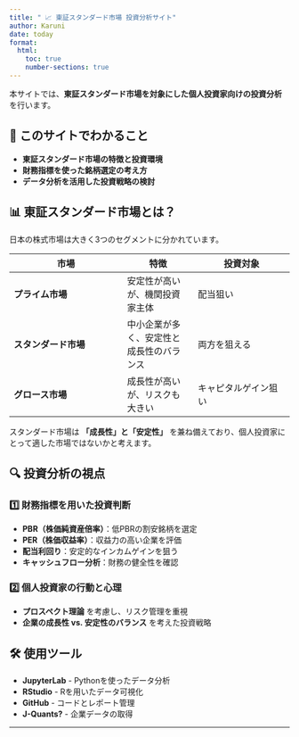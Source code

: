 ---
title: " 📈 東証スタンダード市場 投資分析サイト"
author: Karuni
date: today
format: 
  html:
    toc: true
    number-sections: true
---

本サイトでは、**東証スタンダード市場を対象にした個人投資家向けの投資分析** を行います。

## 📌 **このサイトでわかること**

-   **東証スタンダード市場の特徴と投資環境**
-   **財務指標を使った銘柄選定の考え方**
-   **データ分析を活用した投資戦略の検討**

## 📊 **東証スタンダード市場とは？**

日本の株式市場は大きく3つのセグメントに分かれています。

| 市場 | 特徴 | 投資対象 |
|-----------------------------|------------------|-------------------------|
| **プライム市場** | 安定性が高いが、機関投資家主体 | 配当狙い |
| **スタンダード市場** | 中小企業が多く、安定性と成長性のバランス | 両方を狙える |
| **グロース市場** | 成長性が高いが、リスクも大きい | キャピタルゲイン狙い |

スタンダード市場は **「成長性」と「安定性」** を兼ね備えており、個人投資家にとって適した市場ではないかと考えます。

## 🔍 **投資分析の視点**

### 1️⃣ **財務指標を用いた投資判断**

-   **PBR（株価純資産倍率）**：低PBRの割安銘柄を選定
-   **PER（株価収益率）**：収益力の高い企業を評価
-   **配当利回り**：安定的なインカムゲインを狙う
-   **キャッシュフロー分析**：財務の健全性を確認

### 2️⃣ **個人投資家の行動と心理**

-   **プロスペクト理論** を考慮し、リスク管理を重視
-   **企業の成長性 vs. 安定性のバランス** を考えた投資戦略

## 🛠️ **使用ツール**

-   **JupyterLab** - Pythonを使ったデータ分析
-   **RStudio** - Rを用いたデータ可視化
-   **GitHub** - コードとレポート管理
-   **J-Quants?** - 企業データの取得

------------------------------------------------------------------------

